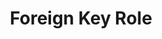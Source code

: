 ---
id: "db_mq_006"
questionType: "MULTIPLE_CHOICE"
title: "Foreign Key Role"
description: "What is the role of a foreign key?"
difficulty: "EASY"
category: "Database"
options:
  - "To uniquely identify records"
  - "To link two tables together"
  - "To store temporary data"
  - "To create indexes"
correctAnswer: 1
---